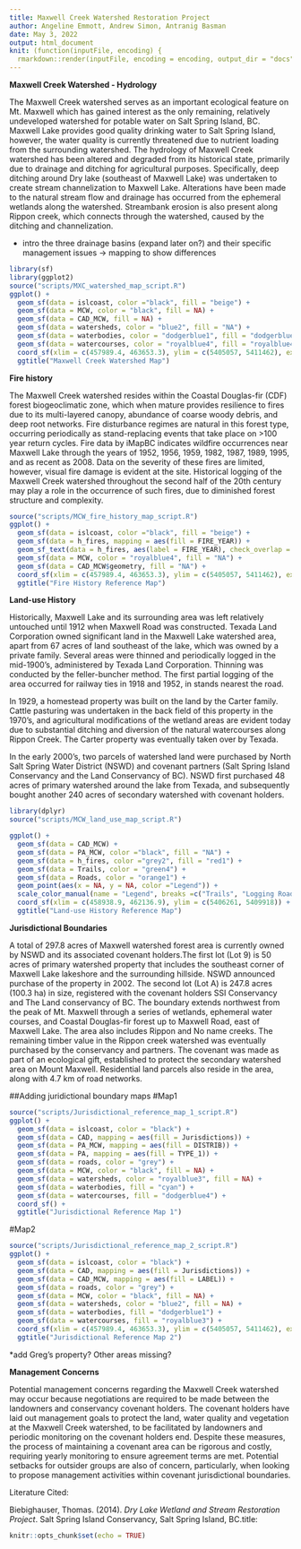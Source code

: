 ```yaml
---
title: Maxwell Creek Watershed Restoration Project
author: Angeline Emmott, Andrew Simon, Antranig Basman
date: May 3, 2022
output: html_document
knit: (function(inputFile, encoding) {
  rmarkdown::render(inputFile, encoding = encoding, output_dir = "docs") })
---
```


**Maxwell Creek Watershed - Hydrology**

The Maxwell Creek watershed serves as an important ecological feature on Mt. Maxwell which has gained interest as the only remaining, relatively undeveloped watershed for potable water on Salt Spring Island, BC. Maxwell Lake provides good quality drinking water to Salt Spring Island, however, the water quality is currently threatened due to nutrient loading from the surrounding watershed. The hydrology of Maxwell Creek watershed has been altered and degraded from its historical state, primarily due to drainage and ditching for agricultural purposes. Specifically, deep ditching around Dry lake (southeast of Maxwell Lake) was undertaken to create stream channelization to Maxwell Lake. Alterations have been made to the natural stream flow and drainage has occurred from the ephemeral wetlands along the watershed. Streambank erosion is also present along Rippon creek, which connects through the watershed, caused by the ditching and channelization.

-   intro the three drainage basins (expand later on?) and their specific management issues → mapping to show differences

```r
library(sf)
library(ggplot2)
source("scripts/MXC_watershed_map_script.R")
ggplot() +
  geom_sf(data = islcoast, color ="black", fill = "beige") +
  geom_sf(data = MCW, color = "black", fill = NA) +
  geom_sf(data = CAD_MCW, fill = NA) +
  geom_sf(data = watersheds, color = "blue2", fill = "NA") +
  geom_sf(data = waterbodies, color = "dodgerblue1", fill = "dodgerblue1") +
  geom_sf(data = watercourses, color = "royalblue4", fill = "royalblue4") +
  coord_sf(xlim = c(457989.4, 463653.3), ylim = c(5405057, 5411462), expand = FALSE) +
  ggtitle("Maxwell Creek Watershed Map")
```


**Fire history**

The Maxwell Creek watershed resides within the Coastal Douglas-fir (CDF) forest biogeoclimatic zone, which when mature provides resilience to fires due to its multi-layered canopy, abundance of coarse woody debris, and deep root networks. Fire disturbance regimes are natural in this forest type, occurring periodically as stand-replacing events that take place on \>100 year return cycles. Fire data by iMapBC indicates wildfire occurrences near Maxwell Lake through the years of 1952, 1956, 1959, 1982, 1987, 1989, 1995, and as recent as 2008. Data on the severity of these fires are limited, however, visual fire damage is evident at the site. Historical logging of the Maxwell Creek watershed throughout the second half of the 20th century may play a role in the occurrence of such fires, due to diminished forest structure and complexity.

```r
source("scripts/MCW_fire_history_map_script.R")
ggplot() +
  geom_sf(data = islcoast, color ="black", fill = "beige") +
  geom_sf(data = h_fires, mapping = aes(fill = FIRE_YEAR)) +
  geom_sf_text(data = h_fires, aes(label = FIRE_YEAR), check_overlap = TRUE) + 
  geom_sf(data = MCW, color = "royalblue4", fill = "NA") +
  geom_sf(data = CAD_MCW$geometry, fill = "NA") +
  coord_sf(xlim = c(457989.4, 463653.3), ylim = c(5405057, 5411462), expand = FALSE) +
  ggtitle("Fire History Reference Map")
```

**Land-use History**

Historically, Maxwell Lake and its surrounding area was left relatively untouched until 1912 when Maxwell Road was constructed. Texada Land Corporation owned significant land in the Maxwell Lake watershed area, apart from 67 acres of land southeast of the lake, which was owned by a private family. Several areas were thinned and periodically logged in the mid-1900's, administered by Texada Land Corporation. Thinning was conducted by the feller-buncher method. The first partial logging of the area occurred for railway ties in 1918 and 1952, in stands nearest the road.

In 1929, a homestead property was built on the land by the Carter family. Cattle pasturing was undertaken in the back field of this property in the 1970's, and agricultural modifications of the wetland areas are evident today due to substantial ditching and diversion of the natural watercourses along Rippon Creek. The Carter property was eventually taken over by Texada.

In the early 2000's, two parcels of watershed land were purchased by North Salt Spring Water District (NSWD) and covenant partners (Salt Spring Island Conservancy and the Land Conservancy of BC). NSWD first purchased 48 acres of primary watershed around the lake from Texada, and subsequently bought another 240 acres of secondary watershed with covenant holders.

```r
library(dplyr)
source("scripts/MCW_land_use_map_script.R")

ggplot() +
  geom_sf(data = CAD_MCW) +
  geom_sf(data = PA_MCW, color ="black", fill = "NA") +
  geom_sf(data = h_fires, color ="grey2", fill = "red1") +
  geom_sf(data = Trails, color = "green4") +
  geom_sf(data = Roads, color = "orange1") +
  geom_point(aes(x = NA, y = NA, color ="Legend")) + 
  scale_color_manual(name = "Legend", breaks =c("Trails", "Logging Roads", "Historic fires"), values = c("Trails" = "green4", "Logging Roads" = "orange1", "Historic fires" = "red1")) +
  coord_sf(xlim = c(458938.9, 462136.9), ylim = c(5406261, 5409918)) + 
  ggtitle("Land-use History Reference Map")
```
**Jurisdictional Boundaries**

A total of 297.8 acres of Maxwell watershed forest area is currently owned by NSWD and its associated covenant holders.The first lot (Lot 9) is 50 acres of primary watershed property that includes the southeast corner of Maxwell Lake lakeshore and the surrounding hillside. NSWD announced purchase of the property in 2002. The second lot (Lot A) is 247.8 acres (100.3 ha) in size, registered with the covenant holders SSI Conservancy and The Land conservancy of BC. The boundary extends northwest from the peak of Mt. Maxwell through a series of wetlands, ephemeral water courses, and Coastal Douglas-fir forest up to Maxwell Road, east of Maxwell Lake. The area also includes Rippon and No name creeks. The remaining timber value in the Rippon creek watershed was eventually purchased by the conservancy and partners. The covenant was made as part of an ecological gift, established to protect the secondary watershed area on Mount Maxwell. Residential land parcels also reside in the area, along with 4.7 km of road networks.

##Adding juridictional boundary maps
#Map1
```r
source("scripts/Jurisdictional_reference_map_1_script.R")
ggplot() + 
  geom_sf(data = islcoast, color = "black") +
  geom_sf(data = CAD, mapping = aes(fill = Jurisdictions)) +
  geom_sf(data = PA_MCW, mapping = aes(fill = DISTRIB)) +
  geom_sf(data = PA, mapping = aes(fill = TYPE_1)) +
  geom_sf(data = roads, color = "grey") +
  geom_sf(data = MCW, color = "black", fill = NA) +
  geom_sf(data = watersheds, color = "royalblue3", fill = NA) +
  geom_sf(data = waterbodies, fill = "cyan") +
  geom_sf(data = watercourses, fill = "dodgerblue4") +
  coord_sf() +
  ggtitle("Jurisdictional Reference Map 1")
```
#Map2
```r
source("scripts/Jurisdictional_reference_map_2_script.R")
ggplot() +
  geom_sf(data = islcoast, color = "black") +
  geom_sf(data = CAD, mapping = aes(fill = Jurisdictions)) +
  geom_sf(data = CAD_MCW, mapping = aes(fill = LABEL)) +
  geom_sf(data = roads, color = "grey") +
  geom_sf(data = MCW, color = "black", fill = NA) +
  geom_sf(data = watersheds, color = "blue2", fill = NA) +
  geom_sf(data = waterbodies, fill = "dodgerblue1") +
  geom_sf(data = watercourses, fill = "royalblue3") +
  coord_sf(xlim = c(457989.4, 463653.3), ylim = c(5405057, 5411462), expand = FALSE) +
  ggtitle("Jurisdictional Reference Map 2")
```

\*add Greg's property? Other areas missing?

**Management Concerns**

Potential management concerns regarding the Maxwell Creek watershed may occur because negotiations are required to be made between the landowners and conservancy covenant holders. The covenant holders have laid out management goals to protect the land, water quality and vegetation at the Maxwell Creek watershed, to be facilitated by landowners and periodic monitoring on the covenant holders end. Despite these measures, the process of maintaining a covenant area can be rigorous and costly, requiring yearly monitoring to ensure agreement terms are met. Potential setbacks for outsider groups are also of concern, particularly, when looking to propose management activities within covenant jurisdictional boundaries.

Literature Cited:

Biebighauser, Thomas. (2014). *Dry Lake Wetland and Stream Restoration Project*. Salt Spring Island Conservancy, Salt Spring Island, BC.title:

```r
knitr::opts_chunk$set(echo = TRUE)
```


